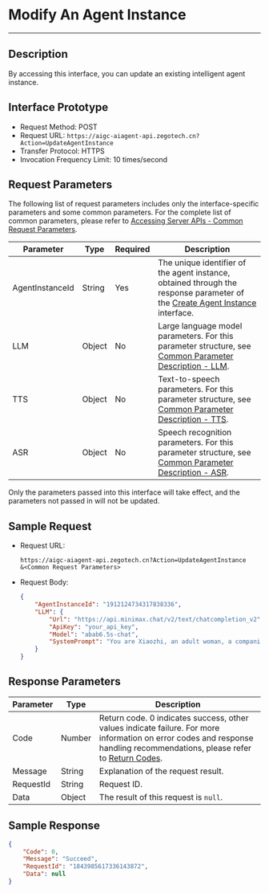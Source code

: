 # Modify An Agent Instance

---

## Description

By accessing this interface, you can update an existing intelligent agent instance.

## Interface Prototype

- Request Method: POST
- Request URL: `https://aigc-aiagent-api.zegotech.cn?Action=UpdateAgentInstance`
- Transfer Protocol: HTTPS
- Invocation Frequency Limit: 10 times/second

## Request Parameters

The following list of request parameters includes only the interface-specific parameters and some common parameters. For the complete list of common parameters, please refer to [Accessing Server APIs - Common Request Parameters](./../Accessing%20Server%20APIs.mdx#common-parameters).

| Parameter         | Type     | Required | Description                                                                 |
|-------------------|----------|----------|-----------------------------------------------------------------------------|
| AgentInstanceId  | String   | Yes      | The unique identifier of the agent instance, obtained through the response parameter of the [Create Agent Instance](./Create%20Agent%20instance.mdx) interface. |
| LLM              | Object   | No       | Large language model parameters. For this parameter structure, see [Common Parameter Description - LLM](./../Common%20Parameter%20Description.mdx#llm). |
| TTS              | Object   | No       | Text-to-speech parameters. For this parameter structure, see [Common Parameter Description - TTS](./../Common%20Parameter%20Description.mdx#tts). |
| ASR              | Object   | No       | Speech recognition parameters. For this parameter structure, see [Common Parameter Description - ASR](./../Common%20Parameter%20Description.mdx#asr). |

<Note title="Note">
Only the parameters passed into this interface will take effect, and the parameters not passed in will not be updated.
</Note>

## Sample Request

- Request URL:

    ```https
    https://aigc-aiagent-api.zegotech.cn?Action=UpdateAgentInstance
    &<Common Request Parameters>
    ```

- Request Body:

    ```json
    {
        "AgentInstanceId": "1912124734317838336",
        "LLM": {
            "Url": "https://api.minimax.chat/v2/text/chatcompletion_v2",
            "ApiKey": "your_api_key",
            "Model": "abab6.5s-chat",
            "SystemPrompt": "You are Xiaozhi, an adult woman, a companion assistant **created by ZEGO**. knowledgeable in both astronomy and geography, intelligent, wise, enthusiastic, and friendly. \nDialogue requirements: 1. Dialogue with users according to the requirements of the persona. \n2.No more than 100 words."
        }
    }
    ```

## Response Parameters

| Parameter | Type | Description |
|-----------|------|-------------|
| Code | Number | Return code. 0 indicates success, other values indicate failure. For more information on error codes and response handling recommendations, please refer to [Return Codes](./../Return%20codes.mdx). |
| Message | String | Explanation of the request result. |
| RequestId | String | Request ID. |
| Data | Object | The result of this request is `null`. |

## Sample Response

```json
{
    "Code": 0,
    "Message": "Succeed",
    "RequestId": "1843985617336143872",
    "Data": null
}
```